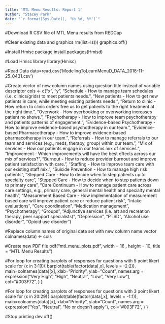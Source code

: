 ```yaml
---
title: 'MTL Menu Results: Report 1'
author: "Stacey Park"
date: "`r format(Sys.Date(), '%b %d, %Y')`"
---
```

#Download R CSV file of MTL Menu results from REDCap

#Clear existing data and graphics
rm(list=ls())
graphics.off()

#Install Hmisc package
install.packages(Hmisd)

#Load Hmisc library
library(Hmisc)

#Read Data
data=read.csv('ModelingToLearnMenuD_DATA_2018-11-25_0431.csv')

#Create vector of new column names using question title instead of variable descriptor
cols <- c("x",
          "y",
          "Schedule - How to manage team schedules (i.e. clinics/grids) to meet patients needs.",
          "New patients - How to get new patients in care, while meeting existing patients needs.",
          "Return to clinic - How return to clinic orders free us to get patients to the right treatment at the right time.",
          "Overwork - How overbooking or overworking increases patient no shows.",
          "Psychotherapy - How to improve team psychotherapy and patients patterns of engagement.",
          "Evidence-based Psychotherapy - How to improve evidence-based psychotherapy in our team.",
          "Evidence-based Pharmacotherapy - How to improve evidence-based pharmacotherapy in our team.",
          "Referrals - How to manage referrals to our team and services (e.g., meds, therapy, group) within our team.",
          "Mix of services - How our patients engage in our teams mix of services.",
          "Improvement - Which improvements will have the best effects across our mix of services?",
          "Burnout - How to reduce provider burnout and improve patient satisfaction with care.",
          "Staffing - How to improve team care with our existing staff mix.",
          "Suicide Prevention - How to manage high risk patients",
          "Stepped Care -  How to decide when to step patients up to specialty care",
          "Stepped Care - How to decide when to step patients down to primary care",
          "Care Continuum -  How to manage patient care across care settings, e.g., primary care, general mental health and specialty mental health",
          "Measurement Based Care - How implementation of measurement based care will improve patient care or reduce patient risk",
          "Intake evaluations",
          "Care coordination",
          "Medication management",
          "Psychotherapy",
          "Groups",
          "Adjunctive services (i.e. art and recreation therapy, peer support specialists)",
          "Depression",
          "PTSD",
          "Alcohol use disorder",
          "Opioid use disorder")
          
#Replace column names of original data set with new column name vector 
colnames(data) <- cols

#Create new PDF file
pdf("mtl_menu_plots.pdf", width = 16 , height = 10, title = "MTL Menu Results")
 
#For loop for creating barplots of responses for questions with 5 point likert scale
for (x in 3:19){
barplot(table(factor(data[,x], levels = -2:2)),
        main=colnames(data)[x],
        xlab="Priority",
        ylab="Count",
        names.arg = expression("Very High", "High", "Neutral", "Low", "Very Low"),
        col="#003F72",
)
}

#For loop for creating barplots of responses for questions with 3 point likert scale
for (x in 20:29){
barplot(table(factor(data[,x], levels = -1:1)),
        main=colnames(data)[x],
        xlab="Priority",
        ylab="Count",
        names.arg = expression("Yes", "Neutral", "No or doesn't apply"),
        col="#003F72",
)
}

#Stop printing
dev.off()
